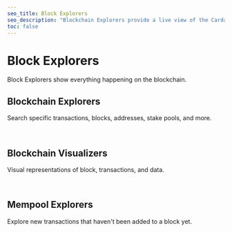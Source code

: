 ```yaml
---
seo_title: Block Explorers
seo_description: "Blockchain Explorers provide a live view of the Cardano network: transactions, balances, blocks, staking, and nfts. Search for an address or transaction."
toc: false
---
```



# Block Explorers

Block Explorers show everything happening on the blockchain.

## Blockchain Explorers

Search specific transactions, blocks, addresses, stake pools, and more.

<br />
<DefaultDataTable projects={builders} filterBy="block_explorer" />

## Blockchain Visualizers

Visual representations of block, transactions, and data.

<br />
<DefaultDataTable projects={builders} filterBy="block_visualizer" />

## Mempool Explorers

Explore new transactions that haven't been added to a block yet.

<br />
<DefaultDataTable projects={builders} filterBy="mempool_explorer" />
